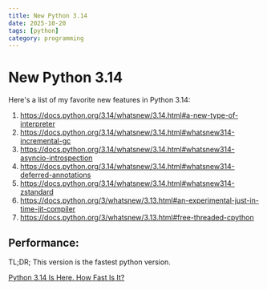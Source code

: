 ```yaml
---
title: New Python 3.14
date: 2025-10-20
tags: [python]
category: programming
---
```


# New Python 3.14

Here's a list of my favorite new features in Python 3.14:

1. https://docs.python.org/3.14/whatsnew/3.14.html#a-new-type-of-interpreter
1. https://docs.python.org/3.14/whatsnew/3.14.html#whatsnew314-incremental-gc
1. https://docs.python.org/3.14/whatsnew/3.14.html#whatsnew314-asyncio-introspection
1. https://docs.python.org/3.14/whatsnew/3.14.html#whatsnew314-deferred-annotations
1. https://docs.python.org/3.14/whatsnew/3.14.html#whatsnew314-zstandard
1. https://docs.python.org/3/whatsnew/3.13.html#an-experimental-just-in-time-jit-compiler
1. https://docs.python.org/3/whatsnew/3.13.html#free-threaded-cpython

## Performance:

TL;DR; This version is the fastest python version.

[Python 3.14 Is Here. How Fast Is It?](https://blog.miguelgrinberg.com/post/python-3-14-is-here-how-fast-is-it)
